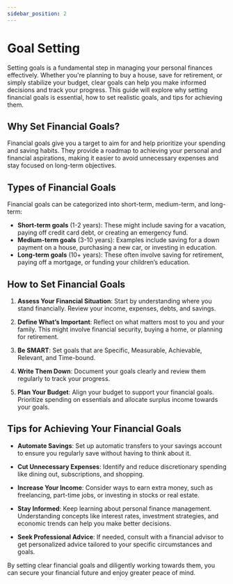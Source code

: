 ```yaml
---
sidebar_position: 2
---
```


# Goal Setting


Setting goals is a fundamental step in managing your personal finances effectively. Whether you're planning to buy a house, save for retirement, or simply stabilize your budget, clear goals can help you make informed decisions and track your progress. This guide will explore why setting financial goals is essential, how to set realistic goals, and tips for achieving them.

<GoalSetting/>

## Why Set Financial Goals?

Financial goals give you a target to aim for and help prioritize your spending and saving habits. They provide a roadmap to achieving your personal and financial aspirations, making it easier to avoid unnecessary expenses and stay focused on long-term objectives.

## Types of Financial Goals

Financial goals can be categorized into short-term, medium-term, and long-term:

- **Short-term goals** (1-2 years): These might include saving for a vacation, paying off credit card debt, or creating an emergency fund.
- **Medium-term goals** (3-10 years): Examples include saving for a down payment on a house, purchasing a new car, or investing in education.
- **Long-term goals** (10+ years): These often involve saving for retirement, paying off a mortgage, or funding your children’s education.

## How to Set Financial Goals

1. **Assess Your Financial Situation**: Start by understanding where you stand financially. Review your income, expenses, debts, and savings.

2. **Define What’s Important**: Reflect on what matters most to you and your family. This might involve financial security, buying a home, or planning for retirement.

3. **Be SMART**: Set goals that are Specific, Measurable, Achievable, Relevant, and Time-bound.

4. **Write Them Down**: Document your goals clearly and review them regularly to track your progress.

5. **Plan Your Budget**: Align your budget to support your financial goals. Prioritize spending on essentials and allocate surplus income towards your goals.

## Tips for Achieving Your Financial Goals

- **Automate Savings**: Set up automatic transfers to your savings account to ensure you regularly save without having to think about it.

- **Cut Unnecessary Expenses**: Identify and reduce discretionary spending like dining out, subscriptions, and shopping.

- **Increase Your Income**: Consider ways to earn extra money, such as freelancing, part-time jobs, or investing in stocks or real estate.

- **Stay Informed**: Keep learning about personal finance management. Understanding concepts like interest rates, investment strategies, and economic trends can help you make better decisions.

- **Seek Professional Advice**: If needed, consult with a financial advisor to get personalized advice tailored to your specific circumstances and goals.

By setting clear financial goals and diligently working towards them, you can secure your financial future and enjoy greater peace of mind.
